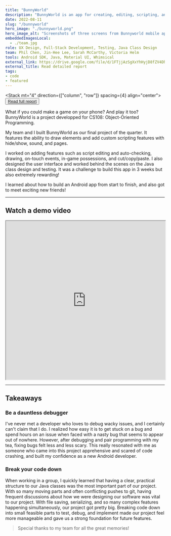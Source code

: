```yaml
---
title: "BunnyWorld"
description: "BunnyWorld is an app for creating, editing, scripting, and playing custom games built with Java. Created for Stanford's CS108, an object-oriented programming and Android development class."
date: 2022-08-11
slug: "/bunnyworld"
hero_image: "./bunnyworld.png"
hero_image_alt: "Screenshots of three screens from Bunnyworld mobile app over a purple gradient"
embeddedImagesLocal:
  - ./team.jpg
role: UX Design, Full-Stack Development, Testing, Java Class Design
team: Phil Chen, Jin-Hee Lee, Sarah McCarthy, Victoria Helm
tools: Android SDK, Java, Material UI, Whimsical
external_link: https://drive.google.com/file/d/1FTjjAzSgXxYhHyjD8fZV4DhSi9VuzDun/view?usp=sharing
external_title: Read detailed report
tags: 
- code
- featured
---
```



<Stack mt="4" direction={["column", "row"]} spacing={4} align="center">
  <Button colorScheme="blue" variant="outline">
    <a target="_blank" rel="noreferrer" href=" https://drive.google.com/file/d/1FTjjAzSgXxYhHyjD8fZV4DhSi9VuzDun/view">Read full report</a>
  </Button>
</Stack>

What if you could make a game on your phone? And play it too? BunnyWorld is a project developped for CS108: Object-Oriented Programming. 

My team and I built BunnyWorld as our final project of the quarter. It features the ability to draw elements and add custom scripting features with hide/show, sound, and pages.

I worked on adding features such as script editing and auto-checking, drawing, on-touch events, in-game possessions, and cut/copy/paste. I also designed the user interface and worked 
behind the scenes on the Java class design and testing. It was a challenge to build this app in 3 weeks but also extremely rewarding!

I learned about how to build an Android app from start to finish, and also got to meet exciting new friends!

---

## Watch a demo video 

<iframe src="https://drive.google.com/file/d/1OYN8IPep7VYDl1KFbidMB9kN1n0Jwc_Q/preview" width="100%" height="500" allow="autoplay"></iframe>
<br/>

---

## Takeaways

### Be a dauntless debugger
I've never met a developer who loves to debug wacky issues, and I certainly can't claim that I do. I realized how easy it is to get stuck on a bug and spend hours on an issue when faced with a nasty bug that seems to appear out of nowhere. However, after debugging and pair programming with my tea, fixing bugs felt less and less scary. This really resonated with me as someone who came into this project apprehensive and scared of code crashing, and built my confidence as a new Android developer.

### Break your code down
When working in a group, I quickly learned that having a clear, practical structure to our Java classes was the most important part of our project. With so many moving parts and often conflicting pushes to git, having frequent discussions about how we were designing our software was vital to our project. With file saving, serializing, and so many complex features happening simultaneously, our project got pretty big. Breaking code down into small feasible parts to test, debug, and implement made our project feel more manageable and gave us a strong foundation for future features.

> Special thanks to my team for all the great memories!

<GatsbyImage alt="alt-text-missing" image={getImage(props.localImages[0])} />